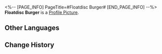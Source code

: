 <%-- [PAGE_INFO]
PageTitle=#Floatdisc Burger#
[END_PAGE_INFO] --%>
{{Stub|Location information}}
{{Item Infobox
|id          = 223107
|image       = Dreamscape Pass Sticker Floatdisc Burger.png
|type        = Dreamscape Pass Sticker
|type2       = Big Squanderer Stickers
|invCategory = 
|rarity      = 4
|effect      = Digital stickers that can be used to decorate the pages of the Dreamtour Handbook. They come in many different styles.
|description = 
|source1     = [[Make a food-related expenditure at the Oti Mall]]
}}
{{Description|You spend the first five minutes contemplating how to take the first bite.}}
'''Floatdisc Burger''' is a [[Profile Picture]].

==Other Languages==
{{Other Languages
|en   = Floatdisc Burger
|zhs  = 飞碟汉堡
|zht  = 飛碟漢堡
|ja   = UFOバーガー
|ko   = UFO 버거
|es   = Discoburger
|fr   = Discoburger
|ru   = Парящий бургер
|th   = Floatdisc Burger
|vi   = Hamburger Đĩa Bay
|de   = Ufo-Burger
|id   = Floatdisc Burger
|pt   = OVINIBurger
}}

==Change History==
{{Change History|2.0}}